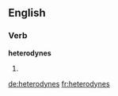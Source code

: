 ==English==

===Verb===
'''heterodynes'''

# {{en-third-person singular of|heterodyne}}

[[de:heterodynes]]
[[fr:heterodynes]]
